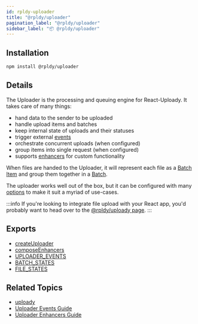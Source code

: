 ```yaml
---
id: rpldy-uploader
title: "@rpldy/uploader"
pagination_label: "@rpldy/uploader"
sidebar_label: "📦 @rpldy/uploader"
---
```


## Installation

```bash npm2yarn
npm install @rpldy/uploader
```

## Details

The Uploader is the processing and queuing engine for React-Uploady.
It takes care of many things:

- hand data to the sender to be uploaded
- handle upload items and batches
- keep internal state of uploads and their statuses
- trigger external [events](../../api/uploader#events)
- orchestrate concurrent uploads (when configured)
- group items into single request (when configured)
- supports [enhancers](../../getting-started/concepts#enhancer) for custom functionality

When files are handed to the Uploader, it will represent each file as a [Batch Item](../../getting-started/concepts#batchitem) and group them together in a [Batch](../../getting-started/concepts#batch).

The uploader works well out of the box, but it can be configured with many [options](../../api/uploader) to make it suit a myriad of use-cases.

:::info
If you're looking to integrate file upload with your React app, you'd probably want to head over to the [@rpldy/uploady page](../rpldy-uploady).
:::

## Exports

* [createUploader](../../api/uploader)
* [composeEnhancers](../../api/utils/composeEnhancers)
* [UPLOADER_EVENTS](../../api/constants#uploaderEvents)
* [BATCH_STATES](../../api/constants#batchStates)
* [FILE_STATES](../../api/constants#fileStates)

## Related Topics

* [uploady](../rpldy-uploady)
* [Uploader Events Guide](../../guides/UploaderEvents)
* [Uploader Enhancers Guide](../../guides/UploaderEnhancers)
